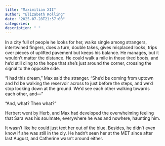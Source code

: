 ```yaml
---
title: "Maximilian XII"
author: "Elizabeth Kolling"
date: "2025-07-28T21:57:00"
categories: 
description: " "
---
```



In a city full of people he looks for her, walks single among strangers, intertwined fingers, does a turn, double takes, gives misplaced looks, trips over pieces of uplifted pavement but keeps his balance. He manages, but it wouldn't matter the distance. He could walk a mile in those tired boots, and he'd still cling to the hope that she's just around the corner, crossing the signal to the opposite side. 

"I had this dream," Max said the stranger. "She'd be coming from uptown and I'd be walking the reservoir across to just before the steps, and we'd stop looking down at the ground. We'd see each other walking towards each other, and—"

"And, what? Then what?" 

Herbert went by Herb, and Max had developed the overwhelming feeling that Sara was his soulmate, everywhere he was and nowhere, haunting him.

It wasn't like he could just text her out of the blue. Besides, he didn't even know if she was still in the ciy. He hadn't seen her at the MET since after last August, and Catherine wasn't around either. 